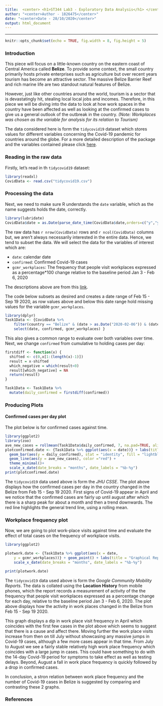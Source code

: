 ```yaml
---
title:  <center> <h1>ST344 Lab3 - Exploratory Data Analysis</h1> </center>
author: "<center>Author - 1826475</center>"
date: "<center>Date - 28/10/2020</center>"
output: html_document
---
```

***

```r
knitr::opts_chunk$set(echo = TRUE, fig.width = 8, fig.height = 5)
```

### Introduction

This piece will focus on a little-known country on the eastern coast of Central America called **Belize**. To provide some context, the small country primarily hosts private enterprises such as agriculture but over recent years tourism has become an attractive sector. The massive Belize Barrier Reef and rich marine life are two standout natural features of Belize.

However, just like other countries around the world, tourism is a sector that is devastatingly hit, stealing local local jobs and incomes. Therefore, in this piece we will be diving into the data to look at how work spaces in the country have been affected as well as looking at the confirmed cases to give us a general outlook of the outbreak in the country. *(Note: Workplaces was chosen as the variable for analysis for its relation to Tourism)*

The data considered here is form the `tidycovid19` dataset which stores values for different variables concerning the  Covid-19 pandemic for countries around the globe. For a more detailed description of the package and the variables contained please click [here](https://joachim-gassen.github.io/tidycovid19/).

### Reading in the raw data

Firstly, let's read in th `tidycovid19` dataset:

```r
library(readxl)
CovidData <- read.csv("tidycovid19.csv")
```

### Processing the data

Next, we need to make sure R understands the `date` variable, which as the name suggests holds the date, correctly.

```r
library(lubridate)
CovidData$date = as.Date(parse_date_time(CovidData$date,orders=c("y","ym","ymd")))
```

The raw data has `r nrow(CovidData)` rows and `r ncol(CovidData)` columns but, we aren't always necessarily interested in the entire data. Hence, we tend to subset the data. We will select the data for the variables of interest which are:

 * `date`: calendar date
 * `confirmed`: Confirmed Covid-19 cases 
 * `gcmr_workplaces`: The frequency that people visit workplaces expressed as a percentage*100 change relative to the baseline period Jan 3 - Feb 6, 2020

The descriptions above are from this [link](https://joachim-gassen.github.io/tidycovid19/).

The code below subsets as desired and creates a date range of Feb 15 - Sep 19 2020, as row values above and below this date range hold missing values for the variable `gcmr_workplaces`.

```r
library(dplyr)
Task1Data <- {CovidData %>% 
    filter(country == "Belize" & (date > as.Date("2020-02-06")) & (date < as.Date("2020-09-19"))) %>%
    select(date, confirmed, gcmr_workplaces) }
```

This also gives a common range to evaluate over both variables over time. Next, we change `confirmed` from cumulative to holding cases per day:

```r
firstdiff <- function(x) {
  shifted <- c(0,x[1:(length(x)-1)])
  result = x-shifted
  which_negative = which(result<0)
  result[which_negative] = NA
  return(result)
}

Task1Data <- Task1Data %>%
  mutate(daily_confirmed = firstdiff(confirmed))
```


### Producing Plots

#### Confirmed cases per day plot

The plot below is for confirmed cases against time.

```r
library(ggplot2)
library(zoo)
ave_new_cases = rollmean(Task1Data$daily_confirmed, 7, na.pad=TRUE, align="right")
plotconfirmed.date <- {Task1Data %>% ggplot(aes(x = date))} + labs(title = "Graphical Representation of Confirmed cases against Time", x = "Date", y = "Confirmed cases", caption = "(based on data by JHU CSSE)") +
  geom_bar(aes(y = daily_confirmed), stat = "identity", fill = "lightblue") +
  geom_line(aes(y = ave_new_cases), color ="red") +
  theme_minimal()+
  scale_x_date(date_breaks = "months", date_labels = "%b-%y")
print(plotconfirmed.date)
```

The `tidycovid19` data used above is form the *JHU CSSE*. The plot above displays how the confirmed cases per day in the country changed in the Belize from Feb 15 - Sep 19 2020. First signs of Covid-19 appear in April and we notice that the confirmed cases are fairly up until august after which there is a sharp peak for about a month and then a trend downwards. The red line highlights the general trend line, using a rolling mean.

### Workplace frequency plot

Now, we are going to plot work-place visits against time and evaluate the effect of total cases on the frequency of workplace visits.

```r
library(ggplot2)

plotwork.date <- {Task1Data %>% ggplot(aes(x = date, 
    y = gcmr_workplaces))} + geom_point() + labs(title = "Graphical Representation of Work-place visits against Time", x = "Date", y = "Activity in residences (% change from baseline)", caption = "(based on data by Google Community Mobility Reports)") +
    scale_x_date(date_breaks = "months", date_labels = "%b-%y")

print(plotwork.date)
```

The `tidycovid19` data used above is form the *Google Community Mobility Reports*. The data is collated using the **Location History** from mobile phones, which the report records a measurement of activity of the the frequency that people visit workplaces expressed as a percentage change for each day, relative to the baseline period Jan 3 - Feb 6, 2020. The plot above displays how the activity in work places changed in the Belize from Feb 15 - Sep 19 2020.

This graph displays a dip in work place visit frequency in April which coincides with the first few cases in the plot above which seems to suggest that there is a cause and affect there. Moving further the work place visits increase from then on till July without showcasing any massive jumps in Covid-19 cases, although a few more cases appear in that time. From July to August we see a fairly stable relatively high work place frequency which coincides with a large jump in cases. This could have something to do with the 14-day Covid-19 period for symptoms to take effect as well as testing delays. Beyond, August a fall in work place frequency is quickly followed by a drop in confirmed cases.

In conclusion, a stron relation between work place frequency and the number of Covid-19 cases in Belize is suggested by comparing and contrasting these 2 graphs.



### References


